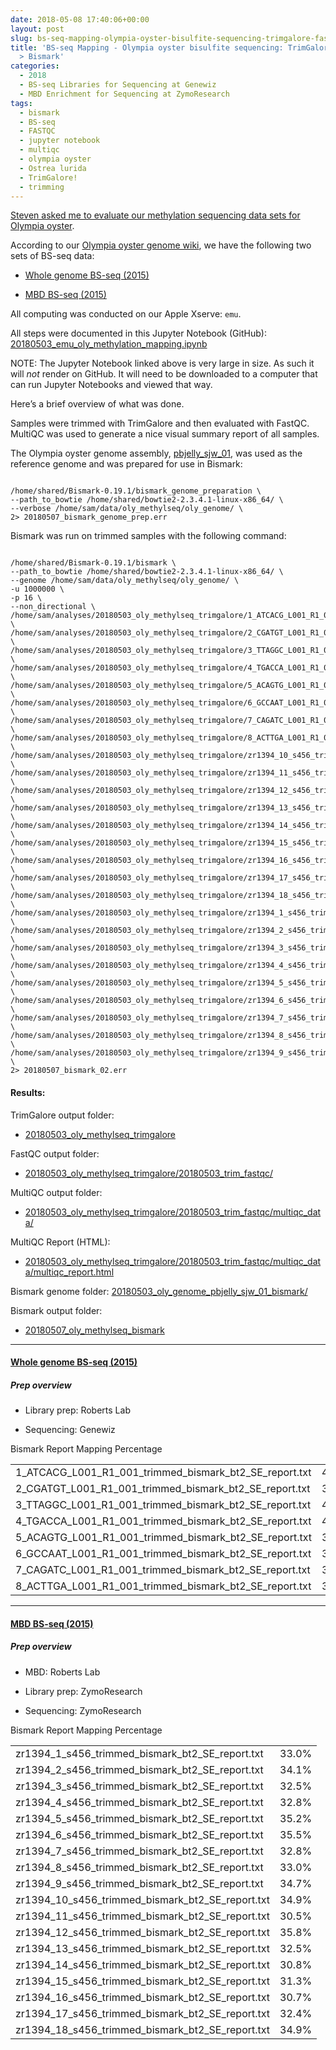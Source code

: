 ```yaml
---
date: 2018-05-08 17:40:06+00:00
layout: post
slug: bs-seq-mapping-olympia-oyster-bisulfite-sequencing-trimgalore-fastqc-bismark
title: 'BS-seq Mapping - Olympia oyster bisulfite sequencing: TrimGalore > FastQC
  > Bismark'
categories:
  - 2018
  - BS-seq Libraries for Sequencing at Genewiz
  - MBD Enrichment for Sequencing at ZymoResearch
tags:
  - bismark
  - BS-seq
  - FASTQC
  - jupyter notebook
  - multiqc
  - olympia oyster
  - Ostrea lurida
  - TrimGalore!
  - trimming
---
```


[Steven asked me to evaluate our methylation sequencing data sets for Olympia oyster](https://github.com/RobertsLab/resources/issues/225).

According to our [Olympia oyster genome wiki](https://github.com/RobertsLab/project-olympia.oyster-genomic/wiki), we have the following two sets of BS-seq data:





  * [Whole genome BS-seq (2015)](https://github.com/RobertsLab/project-olympia.oyster-genomic/wiki/Whole-genome-BSseq-December-2015)



  * [MBD BS-seq (2015)](https://github.com/RobertsLab/project-olympia.oyster-genomic/wiki/MBD-BSseq-December-2015)






All computing was conducted on our Apple Xserve: `emu`.

All steps were documented in this Jupyter Notebook (GitHub): [20180503_emu_oly_methylation_mapping.ipynb](https://github.com/sr320/LabDocs/blob/master/jupyter_nbs/sam/20180503_emu_oly_methylation_mapping.ipynb)

NOTE: The Jupyter Notebook linked above is very large in size. As such it will _not_ render on GitHub. It will need to be downloaded to a computer that can run Jupyter Notebooks and viewed that way.

Here's a brief overview of what was done.

Samples were trimmed with TrimGalore and then evaluated with FastQC. MultiQC was used to generate a nice visual summary report of all samples.

The Olympia oyster genome assembly, [pbjelly_sjw_01](https://github.com/RobertsLab/project-olympia.oyster-genomic/wiki/Genome-Assemblies), was used as the reference genome and was prepared for use in Bismark:


<pre><code>
/home/shared/Bismark-0.19.1/bismark_genome_preparation \
--path_to_bowtie /home/shared/bowtie2-2.3.4.1-linux-x86_64/ \
--verbose /home/sam/data/oly_methylseq/oly_genome/ \
2> 20180507_bismark_genome_prep.err
</code></pre>



Bismark was run on trimmed samples with the following command:



<pre><code>
/home/shared/Bismark-0.19.1/bismark \
--path_to_bowtie /home/shared/bowtie2-2.3.4.1-linux-x86_64/ \
--genome /home/sam/data/oly_methylseq/oly_genome/ \
-u 1000000 \
-p 16 \
--non_directional \
/home/sam/analyses/20180503_oly_methylseq_trimgalore/1_ATCACG_L001_R1_001_trimmed.fq.gz \
/home/sam/analyses/20180503_oly_methylseq_trimgalore/2_CGATGT_L001_R1_001_trimmed.fq.gz \
/home/sam/analyses/20180503_oly_methylseq_trimgalore/3_TTAGGC_L001_R1_001_trimmed.fq.gz \
/home/sam/analyses/20180503_oly_methylseq_trimgalore/4_TGACCA_L001_R1_001_trimmed.fq.gz \
/home/sam/analyses/20180503_oly_methylseq_trimgalore/5_ACAGTG_L001_R1_001_trimmed.fq.gz \
/home/sam/analyses/20180503_oly_methylseq_trimgalore/6_GCCAAT_L001_R1_001_trimmed.fq.gz \
/home/sam/analyses/20180503_oly_methylseq_trimgalore/7_CAGATC_L001_R1_001_trimmed.fq.gz \
/home/sam/analyses/20180503_oly_methylseq_trimgalore/8_ACTTGA_L001_R1_001_trimmed.fq.gz \
/home/sam/analyses/20180503_oly_methylseq_trimgalore/zr1394_10_s456_trimmed.fq.gz \
/home/sam/analyses/20180503_oly_methylseq_trimgalore/zr1394_11_s456_trimmed.fq.gz \
/home/sam/analyses/20180503_oly_methylseq_trimgalore/zr1394_12_s456_trimmed.fq.gz \
/home/sam/analyses/20180503_oly_methylseq_trimgalore/zr1394_13_s456_trimmed.fq.gz \
/home/sam/analyses/20180503_oly_methylseq_trimgalore/zr1394_14_s456_trimmed.fq.gz \
/home/sam/analyses/20180503_oly_methylseq_trimgalore/zr1394_15_s456_trimmed.fq.gz \
/home/sam/analyses/20180503_oly_methylseq_trimgalore/zr1394_16_s456_trimmed.fq.gz \
/home/sam/analyses/20180503_oly_methylseq_trimgalore/zr1394_17_s456_trimmed.fq.gz \
/home/sam/analyses/20180503_oly_methylseq_trimgalore/zr1394_18_s456_trimmed.fq.gz \
/home/sam/analyses/20180503_oly_methylseq_trimgalore/zr1394_1_s456_trimmed.fq.gz \
/home/sam/analyses/20180503_oly_methylseq_trimgalore/zr1394_2_s456_trimmed.fq.gz \
/home/sam/analyses/20180503_oly_methylseq_trimgalore/zr1394_3_s456_trimmed.fq.gz \
/home/sam/analyses/20180503_oly_methylseq_trimgalore/zr1394_4_s456_trimmed.fq.gz \
/home/sam/analyses/20180503_oly_methylseq_trimgalore/zr1394_5_s456_trimmed.fq.gz \
/home/sam/analyses/20180503_oly_methylseq_trimgalore/zr1394_6_s456_trimmed.fq.gz \
/home/sam/analyses/20180503_oly_methylseq_trimgalore/zr1394_7_s456_trimmed.fq.gz \
/home/sam/analyses/20180503_oly_methylseq_trimgalore/zr1394_8_s456_trimmed.fq.gz \
/home/sam/analyses/20180503_oly_methylseq_trimgalore/zr1394_9_s456_trimmed.fq.gz \
2> 20180507_bismark_02.err
</code></pre>





#### Results:



TrimGalore output folder:





  * [20180503_oly_methylseq_trimgalore](https://owl.fish.washington.edu/Athaliana/20180503_oly_methylseq_trimgalore/)



FastQC output folder:



  * [20180503_oly_methylseq_trimgalore/20180503_trim_fastqc/](https://owl.fish.washington.edu/Athaliana/20180503_oly_methylseq_trimgalore/20180503_trim_fastqc/)



MultiQC output folder:



  * [20180503_oly_methylseq_trimgalore/20180503_trim_fastqc/multiqc_data/](https://owl.fish.washington.edu/Athaliana/20180503_oly_methylseq_trimgalore/20180503_trim_fastqc/multiqc_data/)



MultiQC Report (HTML):



  * [20180503_oly_methylseq_trimgalore/20180503_trim_fastqc/multiqc_data/multiqc_report.html](https://owl.fish.washington.edu/Athaliana/20180503_oly_methylseq_trimgalore/20180503_trim_fastqc/multiqc_data/multiqc_report.html)



Bismark genome folder: [20180503_oly_genome_pbjelly_sjw_01_bismark/](https://owl.fish.washington.edu/Athaliana/20180503_oly_genome_pbjelly_sjw_01_bismark/)

Bismark output folder:





  * [20180507_oly_methylseq_bismark](https://owl.fish.washington.edu/Athaliana/20180507_oly_methylseq_bismark/)





* * *





#### [Whole genome BS-seq (2015)](https://github.com/RobertsLab/project-olympia.oyster-genomic/wiki/Whole-genome-BSseq-December-2015)





##### Prep overview







  * Library prep: Roberts Lab


  * Sequencing: Genewiz



<table >

<tr >
  Bismark Report
  Mapping Percentage
</tr>

<tbody >
<tr >

<td >1_ATCACG_L001_R1_001_trimmed_bismark_bt2_SE_report.txt
</td>

<td >40.3%
</td>
</tr>
<tr >

<td >2_CGATGT_L001_R1_001_trimmed_bismark_bt2_SE_report.txt
</td>

<td >39.9%
</td>
</tr>
<tr >

<td >3_TTAGGC_L001_R1_001_trimmed_bismark_bt2_SE_report.txt
</td>

<td >40.2%
</td>
</tr>
<tr >

<td >4_TGACCA_L001_R1_001_trimmed_bismark_bt2_SE_report.txt
</td>

<td >40.4%
</td>
</tr>
<tr >

<td >5_ACAGTG_L001_R1_001_trimmed_bismark_bt2_SE_report.txt
</td>

<td >39.9%
</td>
</tr>
<tr >

<td >6_GCCAAT_L001_R1_001_trimmed_bismark_bt2_SE_report.txt
</td>

<td >39.6%
</td>
</tr>
<tr >

<td >7_CAGATC_L001_R1_001_trimmed_bismark_bt2_SE_report.txt
</td>

<td >39.9%
</td>
</tr>
<tr >

<td >8_ACTTGA_L001_R1_001_trimmed_bismark_bt2_SE_report.txt
</td>

<td >39.7%
</td>
</tr>
</tbody>
</table>



* * *





#### [MBD BS-seq (2015) ](https://github.com/RobertsLab/project-olympia.oyster-genomic/wiki/MBD-BSseq-December-2015)





##### Prep overview







  * MBD: Roberts Lab


  * Library prep: ZymoResearch


  * Sequencing: ZymoResearch



<table >

<tr >
  Bismark Report
  Mapping Percentage
</tr>

<tbody >
<tr >

<td >zr1394_1_s456_trimmed_bismark_bt2_SE_report.txt
</td>

<td >33.0%
</td>
</tr>
<tr >

<td >zr1394_2_s456_trimmed_bismark_bt2_SE_report.txt
</td>

<td >34.1%
</td>
</tr>
<tr >

<td >zr1394_3_s456_trimmed_bismark_bt2_SE_report.txt
</td>

<td >32.5%
</td>
</tr>
<tr >

<td >zr1394_4_s456_trimmed_bismark_bt2_SE_report.txt
</td>

<td >32.8%
</td>
</tr>
<tr >

<td >zr1394_5_s456_trimmed_bismark_bt2_SE_report.txt
</td>

<td >35.2%
</td>
</tr>
<tr >

<td >zr1394_6_s456_trimmed_bismark_bt2_SE_report.txt
</td>

<td >35.5%
</td>
</tr>
<tr >

<td >zr1394_7_s456_trimmed_bismark_bt2_SE_report.txt
</td>

<td >32.8%
</td>
</tr>
<tr >

<td >zr1394_8_s456_trimmed_bismark_bt2_SE_report.txt
</td>

<td >33.0%
</td>
</tr>
<tr >

<td >zr1394_9_s456_trimmed_bismark_bt2_SE_report.txt
</td>

<td >34.7%
</td>
</tr>
<tr >

<td >zr1394_10_s456_trimmed_bismark_bt2_SE_report.txt
</td>

<td >34.9%
</td>
</tr>
<tr >

<td >zr1394_11_s456_trimmed_bismark_bt2_SE_report.txt
</td>

<td >30.5%
</td>
</tr>
<tr >

<td >zr1394_12_s456_trimmed_bismark_bt2_SE_report.txt
</td>

<td >35.8%
</td>
</tr>
<tr >

<td >zr1394_13_s456_trimmed_bismark_bt2_SE_report.txt
</td>

<td >32.5%
</td>
</tr>
<tr >

<td >zr1394_14_s456_trimmed_bismark_bt2_SE_report.txt
</td>

<td >30.8%
</td>
</tr>
<tr >

<td >zr1394_15_s456_trimmed_bismark_bt2_SE_report.txt
</td>

<td >31.3%
</td>
</tr>
<tr >

<td >zr1394_16_s456_trimmed_bismark_bt2_SE_report.txt
</td>

<td >30.7%
</td>
</tr>
<tr >

<td >zr1394_17_s456_trimmed_bismark_bt2_SE_report.txt
</td>

<td >32.4%
</td>
</tr>
<tr >

<td >zr1394_18_s456_trimmed_bismark_bt2_SE_report.txt
</td>

<td >34.9%
</td>
</tr>
</tbody>
</table>
